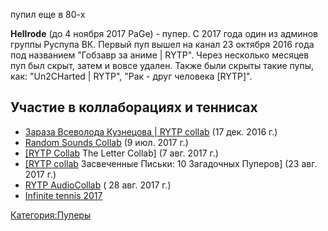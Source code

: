 {{Инфобокс для пуперов
|title2=•Hellrode
|другие_ники=PaGe (до 11.2017)
|image3=[[Файл:Hellrode.jpg|left]]
|caption3=
|сферы_творчества=RYTP
|год_начала=2016
|image4=
|caption4=
|имя_фамилия=Павел Гельрод
|дата_рождения=15 ноября
|место_проживания=Россия
|ссылки=
*[https://www.youtube.com/channel/UCzn_N_fHKPQJB10Vla76jkg Youtube]
*[https://vk.com/poopage Группа ВК]
*[https://vk.com/p4gee Страница ВК]
}}
пупил еще в 80-х

'''Hellrode''' (до 4 ноября 2017 PaGe) - пупер. С 2017 года один из админов группы Руспупа ВК. Первый пуп вышел на канал 23 октября 2016 года под названием "Гобзавр за аниме | RYTP". Через несколько месяцев пуп был скрыт, затем и вовсе удален. Также были скрыты такие пупы, как: "Un2CHarted | RYTP", "Рак - друг человека [RYTP]".

== Участие в коллаборациях и теннисах ==
* [https://youtu.be/ShUmZXPfv_U?list=PLb1cTGOKwSE4ZqFJsZBoowxsiaY_9gkZN Зараза Всеволода Кузнецова | RYTP collab] (17 дек. 2016 г.)
* [https://youtu.be/p5NGmYwKi9I?list=PLb1cTGOKwSE4ZqFJsZBoowxsiaY_9gkZN Random Sounds Collab] (9 июл. 2017 г.)
* [https://youtu.be/K1YXpcZDAFg?list=PLb1cTGOKwSE4ZqFJsZBoowxsiaY_9gkZN [RYTP Collab] The Letter Collab] (7 авг. 2017 г.)
* [https://youtu.be/cfGzsQn4coQ?list=PLb1cTGOKwSE4ZqFJsZBoowxsiaY_9gkZN [RYTP collab] Засвеченные Письки: 10 Загадочных Пуперов] (23 авг. 2017 г.)
* [https://youtu.be/BAnRfsIdhmY?list=PLb1cTGOKwSE4ZqFJsZBoowxsiaY_9gkZN RYTP AudioCollab] ( 28 авг. 2017 г.)
* [https://youtu.be/jRgoV0J8SCU Infinite tennis 2017]

[[Категория:Пуперы]]